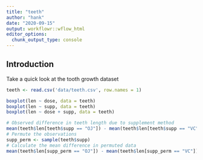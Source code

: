 ```yaml
---
title: "teeth"
author: "hank"
date: "2020-09-15"
output: workflowr::wflow_html
editor_options:
  chunk_output_type: console
---
```


## Introduction

Take a quick look at the tooth growth dataset
```r
teeth <- read.csv('data/teeth.csv', row.names = 1)
```


```r
boxplot(len ~ dose, data = teeth)
boxplot(len ~ supp, data = teeth)
boxplot(len ~ dose + supp, data = teeth)
```

```r
# Observed difference in teeth length due to supplement method
mean(teeth$len[teeth$supp == "OJ"]) - mean(teeth$len[teeth$supp == "VC"]) 
# Permute the observations
supp_perm <- sample(teeth$supp)
# Calculate the mean difference in permuted data
mean(teeth$len[supp_perm == "OJ"]) - mean(teeth$len[supp_perm == "VC"]) 

```
